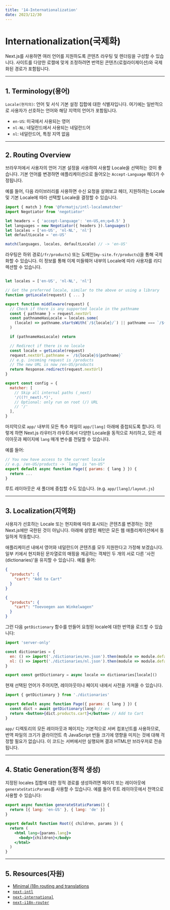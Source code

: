 ```yaml
---
title: '14-Internationalization'
date: 2023/12/30
---
```


# Internationalization(국제화)

Next.js를 사용하면 여러 언어를 지원하도록 콘텐츠 라우팅 및 렌더링을 구성할 수 있습니다.
사이트를 다양한 로캘에 맞게 조정하려면 번역된 콘텐츠(로컬라이제이션)와 국제화된 경로가 포함됩니다.

---

## 1. Terminology(용어)

`Locale(현지의)`: 언어 및 서식 기본 설정 집합에 대한 식별자입니다. 여기에는 일반적으로 사용자가 선호하는 언어와 해당 지역의 언어가 포함됩니다.

- `en-US`: 미국에서 사용되는 영어
- `nl-NL`: 네덜란드에서 사용되는 네덜란드어
- `nl`: 네덜란드어, 특정 지역 없음

---

## 2. Routing Overview

브라우저에서 사용자의 언어 기본 설정을 사용하여 사용할 Locale을 선택하는 것이 좋습니다.
기본 언어를 변경하면 애플리케이션으로 들어오는 `Accept-Language` 헤더가 수정됩니다.

예를 들어, 다음 라이브러리를 사용하면 수신 요청을 살펴보고 헤더, 지원하려는 Locale 및 기본 Locale에 따라 선택할 Locale을 결정할 수 있습니다.

```js middleware.js
import { match } from '@formatjs/intl-localematcher'
import Negotiator from 'negotiator'

let headers = { 'accept-language': 'en-US,en;q=0.5' }
let languages = new Negotiator({ headers }).languages()
let locales = ['en-US', 'nl-NL', 'nl']
let defaultLocale = 'en-US'

match(languages, locales, defaultLocale) // -> 'en-US'
```

라우팅은 하위 경로(`/fr/products`) 또는 도메인(`my-site.fr/products`)을 통해 국제화할 수 있습니다.
이 정보를 통해 이제 미들웨어 내부의 Locale에 따라 사용자를 리디렉션할 수 있습니다.

```js middleware.js

let locales = ['en-US', 'nl-NL', 'nl']

// Get the preferred locale, similar to the above or using a library
function getLocale(request) { ... }

export function middleware(request) {
  // Check if there is any supported locale in the pathname
  const { pathname } = request.nextUrl
  const pathnameHasLocale = locales.some(
    (locale) => pathname.startsWith(`/${locale}/`) || pathname === `/${locale}`
  )

  if (pathnameHasLocale) return

  // Redirect if there is no locale
  const locale = getLocale(request)
  request.nextUrl.pathname = `/${locale}${pathname}`
  // e.g. incoming request is /products
  // The new URL is now /en-US/products
  return Response.redirect(request.nextUrl)
}

export const config = {
  matcher: [
    // Skip all internal paths (_next)
    '/((?!_next).*)',
    // Optional: only run on root (/) URL
    // '/'
  ],
}
```

마지막으로 `app/` 내부의 모든 특수 파일이 `app/[lang]` 아래에 중첩되도록 합니다.
이렇게 하면 Next.js 라우터가 라우트에서 다양한 Locale을 동적으로 처리하고, 모든 레이아웃과 페이지에 `lang` 매개 변수를 전달할 수 있습니다.

예를 들어:

```jsx app/[lang]/page.js
// You now have access to the current locale
// e.g. /en-US/products -> `lang` is "en-US"
export default async function Page({ params: { lang } }) {
  return ...
}
```

루트 레이아웃은 새 폴더에 중첩할 수도 있습니다. (e.g. `app/[lang]/layout.js`)

---

## 3. Localization(지역화)

사용자가 선호하는 Locale 또는 현지화에 따라 표시되는 콘텐츠를 변경하는 것은 Next.js에만 국한된 것이 아닙니다.
아래에 설명된 패턴은 모든 웹 애플리케이션에서 동일하게 작동합니다.

애플리케이션 내에서 영어와 네덜란드어 콘텐츠를 모두 지원한다고 가정해 보겠습니다.
일부 키에서 현지화된 문자열로의 매핑을 제공하는 객체인 두 개의 서로 다른 '사전(dictionaries)'을 유지할 수 있습니다. 예를 들어:

```json dictionaries/en.json
{
  "products": {
    "cart": "Add to Cart"
  }
}
```

```json dictionaries/nl.json
{
  "products": {
    "cart": "Toevoegen aan Winkelwagen"
  }
}
```

그런 다음 `getDictionary` 함수를 만들어 요청된 locale에 대한 번역을 로드할 수 있습니다:

```jsx app/[lang]/dictionaries.js
import 'server-only'

const dictionaries = {
  en: () => import('./dictionaries/en.json').then(module => module.default),
  nl: () => import('./dictionaries/nl.json').then(module => module.default),
}

export const getDictionary = async locale => dictionaries[locale]()
```

현재 선택된 언어가 주어지면, 레이아웃이나 페이지 내에서 사전을 가져올 수 있습니다.

```jsx app/[lang]/page.js
import { getDictionary } from './dictionaries'

export default async function Page({ params: { lang } }) {
  const dict = await getDictionary(lang) // en
  return <button>{dict.products.cart}</button> // Add to Cart
}
```

`app/` 디렉토리의 모든 레이아웃과 페이지는 기본적으로 서버 컴포넌트를 사용하므로,
번역 파일의 크기가 클라이언트 측 JavaScript 번들 크기에 영향을 미치는 것에 대해 걱정할 필요가 없습니다.
이 코드는 서버에서만 실행되며 결과 HTML만 브라우저로 전송됩니다.

---

## 4. Static Generation(정적 생성)

지정된 locales 집합에 대한 정적 경로를 생성하려면 페이지 또는 레이아웃에 `generateStaticParams`를 사용할 수 있습니다.
예를 들어 루트 레이아웃에서 전역으로 사용할 수 있습니다:

```jsx app/[lang]/layout.js
export async function generateStaticParams() {
  return [{ lang: 'en-US' }, { lang: 'de' }]
}

export default function Root({ children, params }) {
  return (
    <html lang={params.lang}>
      <body>{children}</body>
    </html>
  )
}
```

---

## 5. Resources(자원)

- [Minimal i18n routing and translations](https://github.com/vercel/next.js/tree/canary/examples/app-dir-i18n-routing)
- [`next-intl`](https://next-intl-docs.vercel.app/docs/next-13)
- [`next-international`](https://github.com/QuiiBz/next-international)
- [`next-i18n-router`](https://github.com/i18nexus/next-i18n-router)
